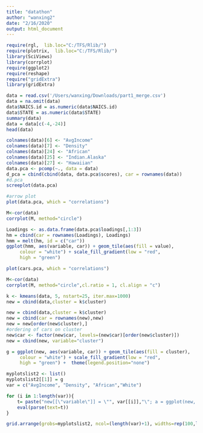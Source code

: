 ```yaml
---
title: "datathon"
author: "wanxing2"
date: "2/16/2020"
output: html_document
---
```



```r
require(rgl,  lib.loc="C:/TFS/Rlib/")
require(plotrix,  lib.loc="C:/TFS/Rlib/")
library(SciViews)
library(corrplot)
require(ggplot2)
require(reshape)
require("gridExtra")
library(gridExtra)
```
```r
data = read.csv('/Users/wanxing/Downloads/part1_merge.csv')
data = na.omit(data)
data$NAICS.id = as.numeric(data$NAICS.id)
data$STATE = as.numeric(data$STATE)
summary(data)
data = data[c(-4,-24)]
head(data)
```


```r
colnames(data)[6] <- "AvgIncome"
colnames(data)[7] <- "Density"
colnames(data)[24] <- "African"
colnames(data)[25] <- "Indian.Alaska"
colnames(data)[27] <- "Hawaiian"
data.pca <- pcomp(~., data = data)
d_pca = cbind(cbind(data, data.pca$scores), car = rownames(data))
#d.pca
screeplot(data.pca)

#arrow plot
plot(data.pca, which = "correlations")

M<-cor(data)
corrplot(M, method="circle")
```

```r
Loadings <- as.data.frame(data.pca$loadings[,1:3])
hm = cbind(car = rownames(Loadings), Loadings)
hmm = melt(hm, id = c("car"))
ggplot(hmm, aes(variable, car)) + geom_tile(aes(fill = value),
     colour = "white") + scale_fill_gradient(low = "red",
     high = "green")
```

```r
plot(cars.pca, which = "correlations") 
```


```r
M<-cor(data)
corrplot(M, method="circle",cl.ratio = 1, cl.align = "c")
```

```r
k <- kmeans(data, 5, nstart=25, iter.max=1000)
new = cbind(data,cluster = k$cluster)
```


```r
new = cbind(data,cluster = k$cluster)
new = cbind(car = rownames(new),new)
new = new[order(new$cluster),]
#ordering of cars on cluster
new$car <- factor(new$car, levels=(new$car)[order(new$cluster)])
new = cbind(new, variable="cluster")

g = ggplot(new, aes(variable, car)) + geom_tile(aes(fill = cluster),
     colour = "white") + scale_fill_gradient(low = "red",
     high = "green") +  theme(legend.position="none")

myplotslist2 <- list()
myplotslist2[[1]] = g
var = c("AvgIncome", "Density", "African","White")

for (i in 1:length(var)){
    t= paste("new[[\"variable\"]] = \"", var[[i]],"\"; a = ggplot(new, aes(variable, car)) + geom_tile(aes(fill = ", var[[i]], "),colour = \"white\") + scale_fill_gradient(low = \"red\", high = \"green\") + theme(axis.title.y=element_blank(), axis.text.y=element_blank(),legend.position=\"none\"); myplotslist2[[i+1]] = a")
    eval(parse(text=t))
}

grid.arrange(grobs=myplotslist2, ncol=(length(var)+1), widths=rep(100,length(var)+1))
```

